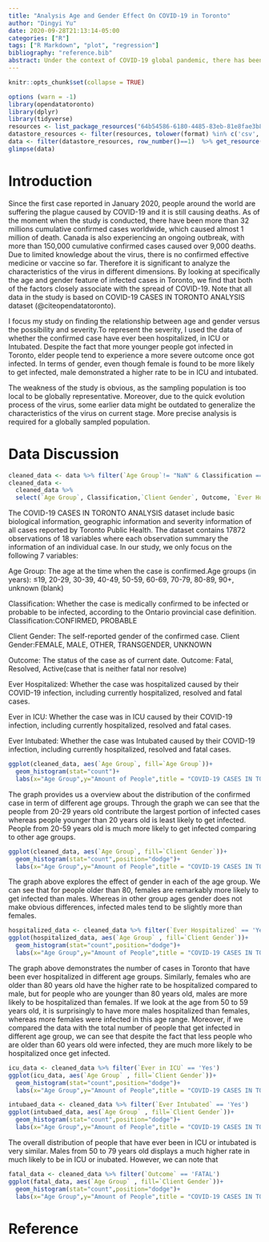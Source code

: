 ```yaml
---
title: "Analysis Age and Gender Effect On COVID-19 in Toronto"
author: "Dingyi Yu"
date: 2020-09-28T21:13:14-05:00
categories: ["R"]
tags: ["R Markdown", "plot", "regression"]
bibliography: "reference.bib"
abstract: Under the context of COVID-19 global pandemic, there has been over 150,000 cumulative confirmed cases in Canada, including more than 15,000 cumulative confirmed cases in Toronto. This analysis aims to explore how a person's age and gender could affect the chance and severity of COVID-19 infection based on COVID-19 CASES IN TORONTO ANALYSIS dataset (@citeopendatatoronto). We find that the role of gender is remarkably associated with age ranges. The finding have implications for understanding the characteristic of the virus.  
---
```


```r
knitr::opts_chunk$set(collapse = TRUE)
```


```r
options (warn = -1)
library(opendatatoronto)
library(dplyr)
library(tidyverse)
resources <- list_package_resources("64b54586-6180-4485-83eb-81e8fae3b8fe")
datastore_resources <- filter(resources, tolower(format) %in% c('csv', 'geojson'))
data <- filter(datastore_resources, row_number()==1)  %>% get_resource()
glimpse(data)

```


# Introduction

Since the first case reported in January 2020, people around the world are suffering the plague caused by COVID-19 and it is still causing deaths. As of the moment when the study is conducted, there have been more than 32 millions cumulative confirmed cases worldwide, which caused almost 1 million of death. Canada is also experiencing an ongoing outbreak, with more than 150,000 cumulative confirmed cases caused over 9,000 deaths. Due to limited knowledge about the virus, there is no confirmed effective medicine or vaccine so far. Therefore it is significant to analyze the characteristics of the virus in different dimensions. By looking at specifically the age and gender feature of infected cases in Toronto, we find that both of the factors closely associate with the spread of COVID-19. Note that all data in the study is based on COVID-19 CASES IN TORONTO ANALYSIS dataset (@citeopendatatoronto).

I focus my study on finding the relationship between age and gender versus the possibility and severity.To represent the severity, I used the data of whether the confirmed case have ever been hospitalized, in ICU or Intubated. Despite the fact that more younger people got infected in Toronto, elder people tend to experience a more severe outcome once got infected. In terms of gender, even though female is found to be more likely to get infected, male demonstrated a higher rate to be in ICU and intubated. 

The weakness of the study is obvious, as the sampling population is too local to be globally representative. Moreover, due to the quick evolution process of the virus, some earlier data might be outdated to generalize the characteristics of the virus on current stage. More precise analysis is required for a globally sampled population. 


# Data Discussion

```r
cleaned_data <- data %>% filter(`Age Group`!= "NaN" & Classification == "CONFIRMED")
cleaned_data <- 
  cleaned_data %>% 
  select(`Age Group`, Classification,`Client Gender`, Outcome, `Ever Hospitalized`, `Ever in ICU`, `Ever Intubated`)
```

The COVID-19 CASES IN TORONTO ANALYSIS dataset include basic biological information, geographic information and severity information of all cases reported by Toronto Public Health. The dataset contains 17872 observations of 18 variables where each observation summary the information of an individual case. In our study, we only focus on the following 7 variables:

Age Group: The age at the time when the case is confirmed.Age groups (in years): ≤19, 20-29, 30-39, 40-49, 50-59, 60-69, 70-79, 80-89, 90+, unknown (blank)

Classification: Whether the case is medically confirmed to be infected or probable to be infected, according to the Ontario provincial case definition. Classification:CONFIRMED, PROBABLE

Client Gender: The self-reported gender of the confirmed case. Client Gender:FEMALE, MALE, OTHER, TRANSGENDER, UNKNOWN

Outcome: The status of the case as of current date. Outcome: Fatal, Resolved, Active(case that is neither fatal nor resolve)

Ever Hospitalized: Whether the case was hospitalized caused by their COVID-19 infection, including currently hospitalized, resolved and fatal cases.

Ever in ICU: Whether the case was in ICU caused by their COVID-19 infection, including currently hospitalized, resolved and fatal cases.

Ever Intubated: Whether the case was Intubated caused by their COVID-19 infection, including currently hospitalized, resolved and fatal cases.


```r

ggplot(cleaned_data, aes(`Age Group`, fill=`Age Group`))+
  geom_histogram(stat="count")+
  labs(x="Age Group",y="Amount of People",title = "COVID-19 CASES IN TORONTO WITH DIFFERENT AGE GROUP",caption = "Source: Toronto Public Health, 2020.")+ coord_flip()
```

The graph provides us a overview about the distribution of the confirmed case in term of different age groups. Through the graph we can see that the people from 20-29 years old contribute the largest portion of infected cases whereas people younger than 20 years old is least likely to get infected. People from 20-59 years old is much more likely to get infected comparing to other age groups. 


```r
ggplot(cleaned_data, aes(`Age Group`, fill=`Client Gender`))+
  geom_histogram(stat="count",position="dodge")+
  labs(x="Age Group",y="Amount of People",title = "COVID-19 CASES IN TORONTO WITH DIFFERENT AGE GROUP",subtitle = "Classified by Gender",caption = "Source: Toronto Public Health, 2020.")+ coord_flip()
```

The graph above explores the effect of gender in each of the age group. We can see that for people older than 80, females are remarkably more likely to get infected than males. Whereas in other group ages gender does not make obvious differences, infected males tend to be slightly more than females.



```r

hospitalized_data <- cleaned_data %>% filter(`Ever Hospitalized` == 'Yes')
ggplot(hospitalized_data, aes(`Age Group` , fill=`Client Gender`))+
  geom_histogram(stat="count",position="dodge")+
  labs(x="Age Group",y="Amount of People",title = "COVID-19 CASES IN TORONTO WITH DIFFERENT AGE GROUP",subtitle ="Ever Hospitalized", caption = "Source: Toronto Public Health, 2020.")+ coord_flip()
```

The graph above demonstrates the number of cases in Toronto that have been ever hospitalized in different age groups. Similarly, females who are older than 80 years old have the higher rate to be hospitalized compared to male, but for people who are younger than 80 years old, males are more likely to be hospitalized than females. If we look at the age from 50 to 59 years old, it is surprisingly to have more males hospitalized than females, whereas more females were infected in this age range. 
Moreover, if we compared the data with the total number of people that get infected in different age group, we can see that despite the fact that less people who are older than 60 years old were infected, they are much more likely to be hospitalized once get infected. 



```r
icu_data <- cleaned_data %>% filter(`Ever in ICU` == 'Yes')
ggplot(icu_data, aes(`Age Group` , fill=`Client Gender`))+
  geom_histogram(stat="count",position="dodge")+
  labs(x="Age Group",y="Amount of People",title = "COVID-19 CASES IN TORONTO WITH DIFFERENT AGE GROUP",subtitle ="Ever in ICU",caption = "Source: Toronto Public Health, 2020.")+ coord_flip()
```

```r

intubaed_data <- cleaned_data %>% filter(`Ever Intubated` == 'Yes')
ggplot(intubaed_data, aes(`Age Group` , fill=`Client Gender`))+
  geom_histogram(stat="count",position="dodge")+
  labs(x="Age Group",y="Amount of People",title = "COVID-19 CASES IN TORONTO WITH DIFFERENT AGE GROUP",subtitle ="Ever Intubated",caption = "Source: Toronto Public Health, 2020.")+ coord_flip()
```


The overall distribution of people that have ever been in ICU or intubated is very similar. Males from 50 to 79 years old displays a much higher rate in much likely to be in ICU or inubated. However, we can note that



```r
fatal_data <- cleaned_data %>% filter(`Outcome` == 'FATAL')
ggplot(fatal_data, aes(`Age Group` , fill=`Client Gender`))+
  geom_histogram(stat="count",position="dodge")+
  labs(x="Age Group",y="Amount of People",title = "COVID-19 CASES IN TORONTO WITH DIFFERENT AGE GROUP",caption = "Source: Toronto Public Health, 2020.")+ coord_flip()
```


# Reference